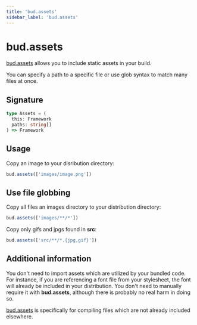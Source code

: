 ```yaml
---
title: 'bud.assets'
sidebar_label: 'bud.assets'
---
```


# bud.assets

[bud.assets](/docs/bud.assets) allows you to include static assets in your build.

You can specify a path to a specific file or use glob syntax to match many files at once.

## Signature

```ts title='bud.assets.d.ts'
type Assets = (
  this: Framework
  paths: string[]
) => Framework
```

## Usage

Copy an image to your disribution directory:

```js title='bud.config.js'
bud.assets(['images/image.png'])
```

## Use file globbing

Copy all files an images directory to your distribution directory:

```js title='bud.config.js'
bud.assets(['images/**/*'])
```

Copy only gifs and jpgs found in **src**:

```js title='bud.config.js'
bud.assets(['src/**/*.{jpg,gif}'])
```

## Additional information

You don't need to import assets which are utilized by your bundled code. For instance, if you are referencing a font file from your stylesheet, the font will already be included in your distribution. You don't need to manually require it with **bud.assets**, although there is probably no real harm in doing so.

[bud.assets](/docs/bud.assets) is specifically for compiling files which are not already included elsewhere.
